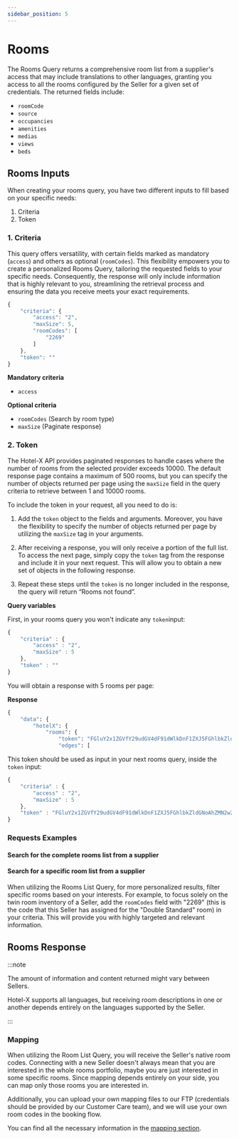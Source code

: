 ```yaml
---
sidebar_position: 5
---
```




# Rooms

The Rooms Query returns a comprehensive room list from a supplier's access that may include translations to other languages, granting you access to all the rooms configured by the Seller for a given set of credentials. The returned fields include:

* `roomCode`
* `source`
* `occupancies`
* `amenities`
* `medias`
* `views`
* `beds`



## Rooms Inputs

When creating your rooms query, you have two different inputs to fill based on your specific needs:

1. Criteria
2. Token


### 1. Criteria   

This query offers versatility, with certain fields marked as mandatory (`access`) and others as optional (`roomCodes`). This flexibility empowers you to create a personalized Rooms Query, tailoring the requested fields to your specific needs. Consequently, the response will only include information that is highly relevant to you, streamlining the retrieval process and ensuring the data you receive meets your exact requirements.

```js
{
	"criteria": {
		"access": "2",
		"maxSize": 5,
		"roomCodes": [
			"2269"
		]
	},
	"token": ""
}
```

**Mandatory criteria**
* `access`

**Optional criteria**
* `roomCodes` (Search by room type)
* `maxSize` (Paginate response)


### 2. Token

The Hotel-X API provides paginated responses to handle cases where the number of rooms from the selected provider exceeds 10000. The default response page contains a maximum of 500 rooms, but you can specify the number of objects returned per page using the `maxSize` field in the query criteria to retrieve between 1 and 10000 rooms.

To include the token in your request, all you need to do is:

1. Add the `token` object to the fields and arguments. Moreover, you have the flexibility to specify the number of objects returned per page by utilizing the `maxSize` tag in your arguments.

2. After receiving a response, you will only receive a portion of the full list. To access the next page, simply copy the `token` tag from the response and include it in your next request. This will allow you to obtain a new set of objects in the following response.

3. Repeat these steps until the `token` is no longer included in the response, the query will return “Rooms not found”.

**Query variables**

First, in your rooms query you won't indicate any `token`input:

```js
{
    "criteria" : {
        "access" : "2",
        "maxSize" : 5
    },
    "token" : ""
}
```

You will obtain a response with 5 rooms per page:

**Response**

```graphql
{
	"data": {
		"hotelX": {
			"rooms": {
				"token": "FGluY2x1ZGVfY29udGV4dF91dWlkDnF1ZXJ5FGhlbkZldGNoAhZMN2w2SlZYaVNaaXhYeXHwdm1GWjlBAAAAAATLRLQWeXZ3cU12MkpSbTY3WkF6QzJraWJWZxZFX3NZYkQ1UFN6fWFaQjlXMXBSbmhBAAAAABCavEoWWFltUDMwVXRUT0ctUWY5Y3FDX39vQQ=="
				"edges": [
```

This token should be used as input in your next rooms query, inside the `token` input:


```js
{
    "criteria" : {
        "access" : "2",
        "maxSize" : 5
    },
    "token" : "FGluY2x1ZGVfY29udGV4dF91dWlkDnF1ZXJ5FGhlbkZldGNoAhZMN2w2SlZYaVNaaXhYeXHwdm1GWjlBAAAAAATLRLQWeXZ3cU12MkpSbTY3WkF6QzJraWJWZxZFX3NZYkQ1UFN6fWFaQjlXMXBSbmhBAAAAABCavEoWWFltUDMwVXRUT0ctUWY5Y3FDX39vQQ=="
}
```

### Requests Examples

#### Search for the complete rooms list from a supplier

<GraphqlSample query={roomsQuery} variables={roomsVariables} />


#### Search for a specific room list from a supplier

When utilizing the Rooms List Query, for more personalized results, filter specific rooms based on your interests. For example, to focus solely on the twin room inventory of a Seller, add the `roomCodes` field with "2269" (this is the code that this Seller has assigned for the "Double Standard" room) in your criteria. This will provide you with highly targeted and relevant information.

<GraphqlSample query={roomsQuery} variables={roomsByRoomCodeVariables} />




## Rooms Response

:::note

The amount of information and content returned might vary between Sellers.

Hotel-X supports all languages, but receiving room descriptions in one or another depends entirely on the languages supported by the Seller.

:::

### Mapping

When utilizing the Room List Query, you will receive the Seller's native room codes. Connecting with a new Seller doesn't always mean that you are interested in the whole rooms portfolio, maybe you are just interested in some specific rooms. Since mapping depends entirely on your side, you can map only those rooms you are interested in.

Additionally, you can upload your own mapping files to our FTP (credentials should be provided by our Customer Care team), and we will use your own room codes in the booking flow.

You can find all the necessary information in the [mapping section](../plugins/mapping.mdx).